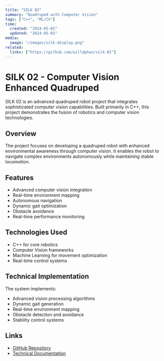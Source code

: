 ```yaml
---
title: "SILK 02"
summary: "Quadruped with Computer Vision"
tags: ["C++", "ML/CV"]
time:
  created: "2024-05-01"
  updated: "2024-05-01"
media:
  image: "/images/silk-display.png"
related:
  links: ["https://github.com/willdphan/silk-02"]
---
```


# SILK 02 - Computer Vision Enhanced Quadruped

SILK 02 is an advanced quadruped robot project that integrates sophisticated computer vision capabilities. Built primarily in C++, this project demonstrates the fusion of robotics and computer vision technologies.

## Overview

The project focuses on developing a quadruped robot with enhanced environmental awareness through computer vision. It enables the robot to navigate complex environments autonomously while maintaining stable locomotion.

## Features

- Advanced computer vision integration
- Real-time environment mapping
- Autonomous navigation
- Dynamic gait optimization
- Obstacle avoidance
- Real-time performance monitoring

## Technologies Used

- C++ for core robotics
- Computer Vision frameworks
- Machine Learning for movement optimization
- Real-time control systems

## Technical Implementation

The system implements:
- Advanced vision processing algorithms
- Dynamic gait generation
- Real-time environment mapping
- Obstacle detection and avoidance
- Stability control systems

## Links

- [GitHub Repository](https://github.com/willdphan/silk-02)
- [Technical Documentation](#) 